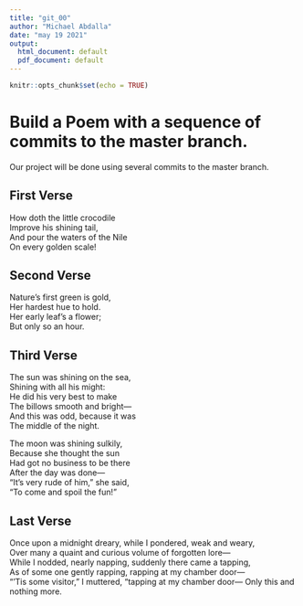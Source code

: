 ```yaml
---
title: "git_00"
author: "Michael Abdalla"
date: "may 19 2021"
output:
  html_document: default
  pdf_document: default
---
```


```r
knitr::opts_chunk$set(echo = TRUE)
```
# Build a Poem with a sequence of commits to the master branch.
Our project will be done using several commits to the master branch.
<!-- Do not modify or change any text in "!--" bracketed areas such as this --- these are instructions to
you, if you change any of this the git program will notice it and compromise your git merging strategy !-->

## First Verse 
<!--Put the first five lines of a poem by Lewis Carrol in this section!-->
How doth the little crocodile  
     Improve his shining tail,  
And pour the waters of the Nile  
     On every golden scale!  
     
## Second Verse
<!--Put the first five lines of a poem by Robert Frost here!-->
Nature’s first green is gold,  
Her hardest hue to hold.  
Her early leaf’s a flower;  
But only so an hour.  

## Third Verse
<!--Put the first two verses of The Walrus and the Carpenter here!-->
The sun was shining on the sea,  
   Shining with all his might:  
He did his very best to make  
   The billows smooth and bright—  
And this was odd, because it was  
   The middle of the night.  
  
The moon was shining sulkily,  
   Because she thought the sun  
Had got no business to be there  
   After the day was done—  
"It's very rude of him," she said,  
   "To come and spoil the fun!"
   
## Last Verse
<!--Put a short poem of your choice 8-20 lines,here!-->
Once upon a midnight dreary, while I pondered, weak and weary,  
Over many a quaint and curious volume of forgotten lore—  
While I nodded, nearly napping, suddenly there came a tapping,  
As of some one gently rapping, rapping at my chamber door—  
"'Tis some visitor," I muttered, "tapping at my chamber door— Only this and nothing more.  
              